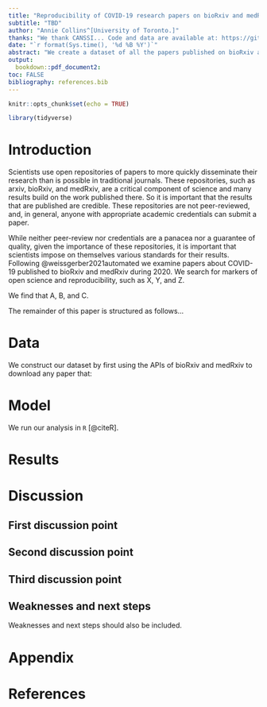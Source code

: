 ```yaml
---
title: "Reproducibility of COVID-19 research papers on bioRxiv and medRxiv"
subtitle: "TBD"
author: "Annie Collins^[University of Toronto.]"
thanks: "We thank CANSSI... Code and data are available at: https://github.com/anniecollins/reproducibility."
date: "`r format(Sys.time(), '%d %B %Y')`"
abstract: "We create a dataset of all the papers published on bioRxiv and medRxiv between X and Y. We extract the text from these papers and parse them for keywords to do with the availability of data and scripts underpinning the paper. We find that X per cent of papers have X. Our paper demonstrates the need for Y."
output:
  bookdown::pdf_document2:
toc: FALSE
bibliography: references.bib
---
```


```r
knitr::opts_chunk$set(echo = TRUE)

library(tidyverse)
```

# Introduction

Scientists use open repositories of papers to more quickly disseminate their research than is possible in traditional journals. These repositories, such as arxiv, bioRxiv, and medRxiv, are a critical component of science and many results build on the work published there. So it is important that the results that are published are credible. These repositories are not peer-reviewed, and, in general, anyone with appropriate academic credentials can submit a paper. 

While neither peer-review nor credentials are a panacea nor a guarantee of quality, given the importance of these repositories, it is important that scientists impose on themselves various standards for their results. Following @weissgerber2021automated we examine papers about COVID-19 published to bioRxiv and medRxiv during 2020. We search for markers of open science and reproducibility, such as X, Y, and Z. 

We find that A, B, and C.

The remainder of this paper is structured as follows...


# Data

We construct our dataset by first using the APIs of bioRxiv and medRxiv to download any paper that: 





# Model

We run our analysis in `R` [@citeR]. 


# Results

# Discussion

## First discussion point

## Second discussion point

## Third discussion point

## Weaknesses and next steps

Weaknesses and next steps should also be included.

\newpage

# Appendix {-}

\newpage


# References


